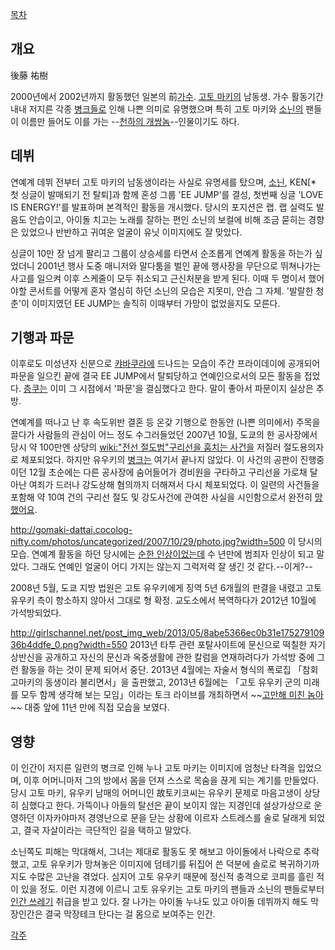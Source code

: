 [[목차]]
== 개요 ==
後藤 祐樹

2000년에서 2002년까지 활동했던 일본의 前[[가수]]. [[고토 마키]]의 남동생. 가수 활동기간 내내 저지른 각종 [[병크]]들로 인해 나쁜 의미로 유명했으며 특히 고토 마키와 [[소닌]]의 팬들이 이름만 들어도 이를 가는 --[[천하의 개쌍놈]]--인물이기도 하다.

== 데뷔 ==
연예계 데뷔 전부터 고토 마키의 남동생이라는 사실로 유명세를 탔으며, [[소닌]], KEN[* 첫 싱글이 발매되기 전 탈퇴]과 함께 혼성 그룹 'EE JUMP'를 결성, 첫번째 싱글 'LOVE IS ENERGY!'를 발표하며 본격적인 활동을 개시했다. 당시의 포지션은 랩. 랩 실력도 발음도 안습이고, 아이돌 치고는 노래를 잘하는 편인 소닌의 보컬에 비해 조금 묻히는 경향은 있었으나 반반하고 귀여운 얼굴이 유닛 이미지에도 잘 맞았다.

싱글이 10만 장 넘게 팔리고 그룹이 상승세를 타면서 순조롭게 연예계 활동을 하는가 싶었더니 2001년 행사 도중 매니저와 말다툼을 벌인 끝에 행사장을 무단으로 뛰쳐나가는 사고를 일으켜 이후 스케줄이 모두 취소되고 근신처분을 받게 된다. 이때 두 명이서 했어야할 콘서트를 어떻게 혼자 열심히 하던 소닌의 모습은 지못미, 안습 그 자체. '발랄한 청춘'이 이미지였던 EE JUMP는 솔직히 이때부터 가망이 없었을지도 모른다.

== 기행과 파문 ==
이후로도 미성년자 신분으로 [[캬바쿠라]]에 드나드는 모습이 주간 프라이데이에 공개되어 파문을 일으킨 끝에 결국 EE JUMP에서 탈퇴당하고 연예인으로서의 모든 활동을 접었다. [[층쿠]]는 이미 그 시점에서 '파문'을 결심했다고 한다. 말이 좋아서 파문이지 실상은 추방.

연예계를 떠나고 난 후 속도위반 결혼 등 온갖 기행으로 한동안 (나쁜 의미에서) 주목을 끌다가 사람들의 관심이 어느 정도 수그러들었던 2007년 10월, 도쿄의 한 공사장에서 당시 약 100만엔 상당의 [[wiki:"전선 절도범"구리선을 훔치는 사건]]을 저질러 절도용의자로 체포되었다. 하지만 유우키의 [[병크]]는 여기서 끝나지 않았다. 이 사건의 공판이 진행중이던 12월 초순에는 다른 공사장에 숨어들어가 경비원을 구타하고 구리선을 가로채 달아난 여죄가 드러나 강도상해 혐의까지 더해져서 다시 체포되었다. 이 일련의 사건들을 포함해 약 10여 건의 구리선 절도 및 강도사건에 관여한 사실을 시인함으로서 완전히 [[망했어요]].

http://gomaki-dattai.cocolog-nifty.com/photos/uncategorized/2007/10/29/photo.jpg?width=500
이 당시의 모습. 연예계 활동을 하던 당시에는 [http://up.gc-img.net/post_img_web/2013/04/4bf2a6c2eebea173bce8ac0d64055633_0.png 순한 인상이었는데] 수 년만에 범죄자 인상이 되고 말았다. 그래도 연예인 얼굴이 어디 가지는 않는지 그럭저럭 잘 생긴 것 같다.--이게?--

2008년 5월, 도쿄 지방 법원은 고토 유우키에게 징역 5년 6개월의 판결을 내렸고 고토 유우키 측이 항소하지 않아서 그대로 형 확정. 교도소에서 복역하다가 2012년 10월에 가석방되었다.

http://girlschannel.net/post_img_web/2013/05/8abe5366ec0b31e17527910936b4ddfe_0.png?width=550
2013년 타투 관련 포탈사이트에 문신으로 떡칠한 자기 상반신을 공개하고 자신의 문신과 옥중생활에 관한 칼럼을 연재하려다가 가석방 중에 그런 활동을 하는 것이 문제 되어서 중단. 2013년 4월에는 자술서 형식의 폭로집 「참회 고마키의 동생이라 불리면서」을 출판했고, 2013년 6월에는 「고토 유우키 군의 미래를 모두 함께 생각해 보는 모임」이라는 토크 라이브를 개최하면서 ~~[[고만해 미친 놈들아|고만해 미친 놈아]]~~ 대중 앞에 11년 만에 직접 모습을 보였다.

== 영향 ==
이 인간이 저지른 일련의 병크로 인해 누나 고토 마키는 이미지에 엄청난 타격을 입었으며, 이후 어머니마저 그의 방에서 몸을 던져 스스로 목숨을 끊게 되는 계기를 만들었다. 당시 고토 마키, 유우키 남매의 어머니인 故토키코씨는 유우키 문제로 마음고생이 상당히 심했다고 한다. 가뜩이나 아들의 탈선은 끝이 보이지 않는 지경인데 설상가상으로 운영하던 이자카야마저 경영난으로 문을 닫는 상황에 이르자 스트레스를 술로 달래게 되었고, 결국 자살이라는 극단적인 길을 택하고 말았다.

소닌쪽도 피해는 막대해서, 그녀는 제대로 활동도 못 해보고 아이돌에서 나락으로 추락했고, 고토 유우키가 망쳐놓은 이미지에 덤테기를 뒤집어 쓴 덕분에 솔로로 복귀하기까지도 수많은 고난을 겪었다. 심지어 고토 유우키 때문에 정신적 충격으로 코피를 흘린 적이 있을 정도. 이런 지경에 이르니 고토 유우키는 고토 마키의 팬들과 소닌의 팬들로부터 [[인간 쓰레기]] 취급을 받고 있다. 잘 나가는 아이돌 누나도 있고 아이돌 데뷔까지 해도 막장인간은 결국 막장테크 탄다는 걸 몸으로 보여주는 인간.

[[각주]]
